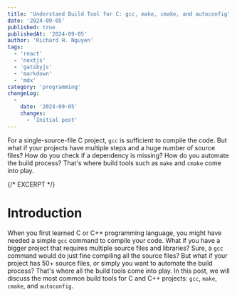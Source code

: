 ```yaml
---
title: 'Understand Build Tool for C: gcc, make, cmake, and autoconfig'
date: '2024-09-05'
published: true
publishedAt: '2024-09-05'
author: 'Richard H. Nguyen'
tags:
  - 'react'
  - 'nextjs'
  - 'gatsbyjs'
  - 'markdown'
  - 'mdx'
category: 'programming'
changeLog:
  -
    date: '2024-09-05'
    changes:
      - 'Initial post'
---
```


For a single-source-file C project, `gcc` is sufficient to compile the code.
But what if your projects have multiple steps and a huge number of source files?
How do you check if a dependency is missing? How do you automate the build
process? That's where build tools such as `make` and `cmake` come into play.

{/* EXCERPT */}

# Introduction

When you first learned C or C++ programming language, you might have needed a
simple `gcc` command to compile your code. What if you have a bigger project
that requires multiple source files and libraries? Sure, a `gcc` command would
do just fine compiling all the source files? But what if your project has
50+ source files, or simply you want to automate the build process? That's
where all the build tools come into play. In this post, we will discuss the
most common build tools for C and C++ projects: `gcc`, `make`, `cmake`, and
`autoconfig`.
